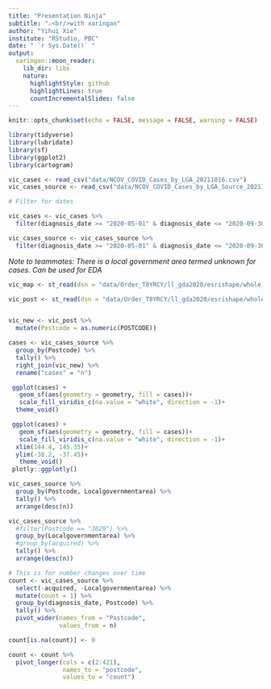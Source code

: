 ```yaml
---
title: "Presentation Ninja"
subtitle: "⚔<br/>with xaringan"
author: "Yihui Xie"
institute: "RStudio, PBC"
date: " `r Sys.Date()` "
output:
  xaringan::moon_reader:
    lib_dir: libs
    nature:
      highlightStyle: github
      highlightLines: true
      countIncrementalSlides: false
---
```


```r
knitr::opts_chunk$set(echo = FALSE, message = FALSE, warning = FALSE)
```

```r
library(tidyverse)
library(lubridate)
library(sf)
library(ggplot2)
library(cartogram)
```

```r
vic_cases <- read_csv("data/NCOV_COVID_Cases_by_LGA_20211016.csv")
vic_cases_source <- read_csv("data/NCOV_COVID_Cases_by_LGA_Source_20211015.csv")

# Filter for dates

vic_cases <- vic_cases %>%
  filter(diagnosis_date >= "2020-05-01" & diagnosis_date <= "2020-09-30")

vic_cases_source <- vic_cases_source %>%
  filter(diagnosis_date >= "2020-05-01" & diagnosis_date <= "2020-09-30")

```

*Note to teammates: There is a local government area termed unknown for cases. Can be used for EDA*

```r
vic_map <- st_read(dsn = "data/Order_T8YRCY/ll_gda2020/esrishape/whole_of_dataset/victoria/VMADMIN/AD_LGA_AREA_POLYGON.shp")

vic_post <- st_read(dsn = "data/Order_T8YRCY/ll_gda2020/esrishape/whole_of_dataset/victoria/VMADMIN/POSTCODE_POLYGON.shp")


vic_new <- vic_post %>% 
  mutate(Postcode = as.numeric(POSTCODE))

cases <- vic_cases_source %>% 
  group_by(Postcode) %>% 
  tally() %>% 
  right_join(vic_new) %>% 
  rename("cases" = "n")
```

```r
 ggplot(cases) + 
   geom_sf(aes(geometry = geometry, fill = cases))+
   scale_fill_viridis_c(na.value = "white", direction = -1)+
  theme_void()
```


```r
 ggplot(cases) + 
   geom_sf(aes(geometry = geometry, fill = cases))+
   scale_fill_viridis_c(na.value = "white", direction = -1)+
  xlim(144.4, 145.35)+ 
  ylim(-38.2, -37.45)+
   theme_void()
 plotly::ggplotly()

```

```r
vic_cases_source %>% 
  group_by(Postcode, Localgovernmentarea) %>% 
  tally() %>% 
  arrange(desc(n))
```

```r
vic_cases_source %>% 
  #filter(Postcode == "3029") %>% 
  group_by(Localgovernmentarea) %>% 
  #group_by(acquired) %>% 
  tally() %>% 
  arrange(desc(n))
```



```r
# This is for number changes over time 
count <- vic_cases_source %>% 
  select(-acquired, -Localgovernmentarea) %>% 
  mutate(count = 1) %>% 
  group_by(diagnosis_date, Postcode) %>% 
  tally() %>% 
  pivot_wider(names_from = "Postcode",
              values_from = n) 

count[is.na(count)] <- 0

count <- count %>% 
  pivot_longer(cols = c(2:421),
               names_to = "postcode",
               values_to = "count")

```

